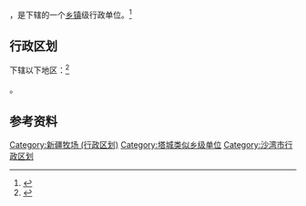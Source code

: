 {{中国乡级行政区|65/42/23/400/000}}

'''{{PAGENAMEBASE}}'''，是{{PRC admin/fullname|65/42/23/400/000|3}}下辖的一个[[乡镇|乡镇]]级行政单位。<ref>{{PRC admin/ref sgc|{{PRC admin/parent|65/42/23/400/000}}}}</ref>

== 行政区划 ==

{{PAGENAMEBASE}}下辖以下地区：<ref>{{PRC admin/ref sgc|65/42/23/400/000}}</ref>

{{PRC admin/children|65/42/23/400/000}}。

== 参考资料 ==

{{reflist}}

{{沙湾县行政区划}}
{{新疆行政区划小作品}}

[[Category:新疆牧场_(行政区划)|Category:新疆牧场 (行政区划)]]
[[Category:塔城类似乡级单位|Category:塔城类似乡级单位]]
[[Category:沙湾市行政区划|Category:沙湾市行政区划]]